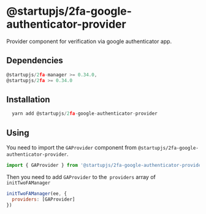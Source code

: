 # @startupjs/2fa-google-authenticator-provider

Provider component for verification via google authenticator app.

## Dependencies

```js
@startupjs/2fa-manager >= 0.34.0,
@startupjs/2fa >= 0.34.0
```

## Installation

```js
  yarn add @startupjs/2fa-google-authenticator-provider
```

## Using

You need to import the `GAProvider` component from `@startupjs/2fa-google-authenticator-provider`.

```js
import { GAProvider } from '@startupjs/2fa-google-authenticator-provider'
```

Then you need to add `GAProvider` to the` providers` array of `initTwoFAManager`

```js
initTwoFAManager(ee, {
  providers: [GAProvider]
})
```
